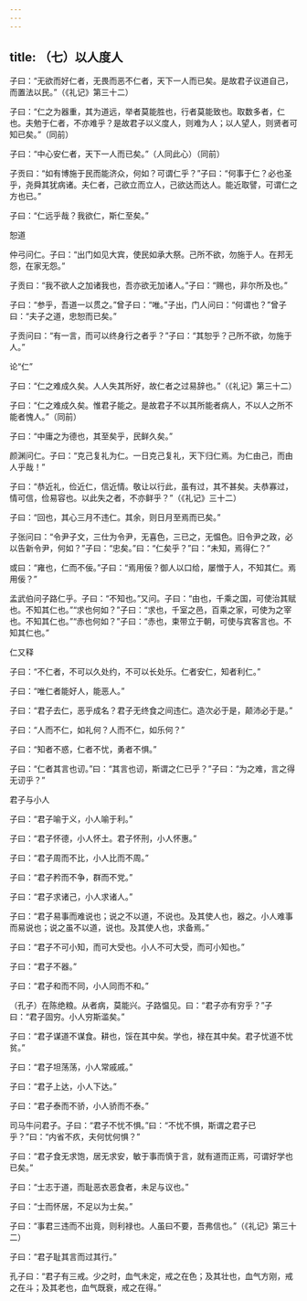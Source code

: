 ```yaml
---
---
---
```

title: （七）以人度人
---




子曰：“无欲而好仁者，无畏而恶不仁者，天下一人而已矣。是故君子议道自己，而置法以民。”（《礼记》第三十二）

子曰：“仁之为器重，其为道远，举者莫能胜也，行者莫能致也。取数多者，仁也。夫勉于仁者，不亦难乎？是故君子以义度人，则难为人；以人望人，则贤者可知已矣。”（同前）

子曰：“中心安仁者，天下一人而已矣。”（人同此心）（同前）

子贡曰：“如有博施于民而能济众，何如？可谓仁乎？”子曰：“何事于仁？必也圣乎，尧舜其犹病诸。夫仁者，己欲立而立人，己欲达而达人。能近取譬，可谓仁之方也已。”

子曰：“仁远乎哉？我欲仁，斯仁至矣。”

恕道

仲弓问仁。子曰：“出门如见大宾，使民如承大祭。己所不欲，勿施于人。在邦无怨，在家无怨。”

子贡曰：“我不欲人之加诸我也，吾亦欲无加诸人。”子曰：“赐也，非尔所及也。”

子曰：“参乎，吾道一以贯之。”曾子曰：“唯。”子出，门人问曰：“何谓也？”曾子曰：“夫子之道，忠恕而已矣。”

子贡问曰：“有一言，而可以终身行之者乎？”子曰：“其恕乎？己所不欲，勿施于人。”

论“仁”

子曰：“仁之难成久矣。人人失其所好，故仁者之过易辞也。”（《礼记》第三十二）

子曰：“仁之难成久矣。惟君子能之。是故君子不以其所能者病人，不以人之所不能者愧人。”（同前）

子曰：“中庸之为德也，其至矣乎，民鲜久矣。”

颜渊问仁。子曰：“克己复礼为仁。一日克己复礼，天下归仁焉。为仁由己，而由人乎哉！”

子曰：“恭近礼，俭近仁，信近情。敬让以行此，虽有过，其不甚矣。夫恭寡过，情可信，俭易容也。以此失之者，不亦鲜乎？”（《礼记》三十二）

子曰：“回也，其心三月不违仁。其余，则日月至焉而已矣。”

子张问曰：“令尹子文，三仕为令尹，无喜色，三已之，无愠色。旧令尹之政，必以告新令尹，何如？”子曰：“忠矣。”曰：“仁矣乎？”曰：“未知，焉得仁？”

或曰：“雍也，仁而不佞。”子曰：“焉用佞？御人以口给，屡憎于人，不知其仁。焉用佞？”

孟武伯问子路仁乎。子曰：“不知也。”又问。子曰：“由也，千乘之国，可使治其赋也。不知其仁也。”“求也何如？”子曰：“求也，千室之邑，百乘之家，可使为之宰也。不知其仁也。”“赤也何如？”子曰：“赤也，束带立于朝，可使与宾客言也。不知其仁也。”

仁又释

子曰：“不仁者，不可以久处约，不可以长处乐。仁者安仁，知者利仁。”

子曰：“唯仁者能好人，能恶人。”

子曰：“君子去仁，恶乎成名？君子无终食之间违仁。造次必于是，颠沛必于是。”

子曰：“人而不仁，如礼何？人而不仁，如乐何？”

子曰：“知者不惑，仁者不忧，勇者不惧。”

子曰：“仁者其言也讱。”曰：“其言也讱，斯谓之仁已乎？”子曰：“为之难，言之得无讱乎？”

君子与小人

子曰：“君子喻于义，小人喻于利。”

子曰：“君子怀德，小人怀土。君子怀刑，小人怀惠。”

子曰：“君子周而不比，小人比而不周。”

子曰：“君子矜而不争，群而不党。”

子曰：“君子求诸己，小人求诸人。”

子曰：“君子易事而难说也；说之不以道，不说也。及其使人也，器之。小人难事而易说也；说之虽不以道，说也。及其使人也，求备焉。”

子曰：“君子不可小知，而可大受也。小人不可大受，而可小知也。”

子曰：“君子不器。”

子曰：“君子和而不同，小人同而不和。”

（孔子）在陈绝粮。从者病，莫能兴。子路愠见。曰：“君子亦有穷乎？”子曰：“君子固穷。小人穷斯滥矣。”

子曰：“君子谋道不谋食。耕也，馁在其中矣。学也，禄在其中矣。君子忧道不忧贫。”

子曰：“君子坦荡荡，小人常戚戚。”

子曰：“君子上达，小人下达。”

子曰：“君子泰而不骄，小人骄而不泰。”

司马牛问君子。子曰：“君子不忧不惧。”曰：“不忧不惧，斯谓之君子已乎？”曰：“内省不疚，夫何忧何惧？”

子曰：“君子食无求饱，居无求安，敏于事而慎于言，就有道而正焉，可谓好学也已矣。”

子曰：“士志于道，而耻恶衣恶食者，未足与议也。”

子曰：“士而怀居，不足以为士矣。”

子曰：“事君三违而不出竟，则利禄也。人虽曰不要，吾弗信也。”（《礼记》第三十二）

子曰：“君子耻其言而过其行。”

孔子曰：“君子有三戒。少之时，血气未定，戒之在色；及其壮也，血气方刚，戒之在斗；及其老也，血气既衰，戒之在得。”